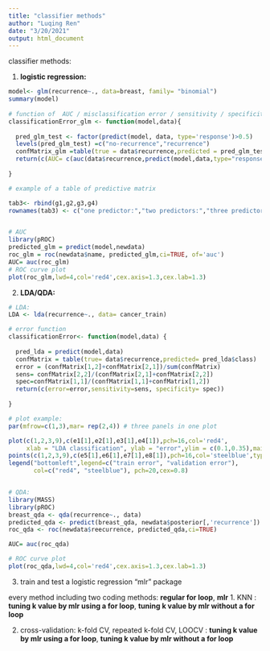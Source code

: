 ```yaml
---
title: "classifier methods"
author: "Luqing Ren"
date: "3/20/2021"
output: html_document
---
```


classifier methods: 

1. __logistic regression:__

```r
model<- glm(recurrence~., data=breast, family= "binomial")
summary(model)
 
# function of  AUC / misclassification error / sensitivity / specificity
classificationError_glm <- function(model,data){
  
  pred_glm_test <- factor(predict(model, data, type='response')>0.5)
  levels(pred_glm_test) =c("no-recurrence","recurrence")
  confMatrix_glm =table(true = data$recurrence,predicted = pred_glm_test)
  return(c(AUC= c(auc(data$recurrence,predict(model,data,type="response"))), error = (confMatrix_glm[1,2]+confMatrix_glm[2,1])/sum(confMatrix_glm),sensitivity= confMatrix_glm[2,2]/(confMatrix_glm[2,1]+confMatrix_glm[2,2]),specificity=confMatrix_glm[1,1]/(confMatrix_glm[1,1]+confMatrix_glm[1,2])))
  
}

# example of a table of predictive matrix

tab3<- rbind(g1,g2,g3,g4)
rownames(tab3) <- c("one predictor:","two predictors:","three predictors:","all predictors:")


# AUC 
library(pROC)
predicted_glm = predict(model,newdata)
roc_glm = roc(newdata$name, predicted_glm,ci=TRUE, of='auc')
AUC= auc(roc_glm)
# ROC curve plot
plot(roc_glm,lwd=4,col='red4',cex.axis=1.3,cex.lab=1.3)

```

2. __LDA/QDA:__

```r
# LDA: 
LDA <- lda(recurrence~., data= cancer_train)

# error function
classificationError<- function(model,data) {
  
  pred_lda = predict(model,data)
  confMatrix = table(true= data$recurrence,predicted= pred_lda$class)
  error = (confMatrix[1,2]+confMatrix[2,1])/sum(confMatrix)
  sens= confMatrix[2,2]/(confMatrix[2,1]+confMatrix[2,2])
  spec=confMatrix[1,1]/(confMatrix[1,1]+confMatrix[1,2])
  return(c(error=error,sensitivity=sens, specificity= spec))
  
}

# plot example: 
par(mfrow=c(1,3),mar= rep(2,4)) # three panels in one plot

plot(c(1,2,3,9),c(e1[1],e2[1],e3[1],e4[1]),pch=16,col='red4',
     xlab = "LDA classification", ylab = "error",ylim = c(0.1,0.35),main="misclassification error",type = "b")
points(c(1,2,3,9),c(e5[1],e6[1],e7[1],e8[1]),pch=16,col='steelblue',type = "b")
legend("bottomleft",legend=c("train error", "validation error"),
       col=c("red4", "steelblue"), pch=20,cex=0.8)


# QDA:
library(MASS)
library(pROC)
breast_qda <- qda(recurrence~., data)
predicted_qda <- predict(breast_qda, newdata$posterior[,'recurrence'])
roc_qda <- roc(newdata$reecurrence, predicted_qda,ci=TRUE)

AUC= auc(roc_qda)

# ROC curve plot
plot(roc_qda,lwd=4,col='red4',cex.axis=1.3,cex.lab=1.3)

```

3. train and test a logistic regression "mlr" package 











every method including two coding methods: __regular for loop__, __mlr__
1. KNN :  __tuning k value by mlr using a for loop__, __tuning k value by mlr without a for loop__

2. cross-validation: k-fold CV, repeated k-fold CV, LOOCV : __tuning k value by mlr using a for loop__, __tuning k value by mlr without a for loop__
